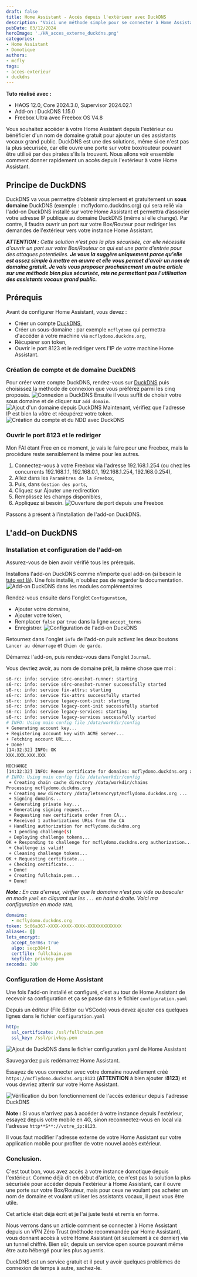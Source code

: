 ```yaml
---
draft: false
title: Home Assistant - Accès depuis l'extérieur avec DuckDNS
description: "Voici une méthode simple pour se connecter à Home Assistant depuis l'extérieur et bénéficier d'un nom de domaine gratuit. Attention, ce n'est pas la méthode la plus sécurisée"
pubDate: 03/12/2024
heroImage: './HA_acces_externe_duckdns.png'
categories: 
- Home Assistant
- Domotique
authors: 
- mcfly
tags:
- acces-exterieur
- duckdns
---
```


**Tuto réalisé avec :**
* HAOS 12.0, Core 2024.3.0, Supervisor 2024.02.1
* Add-on : DuckDNS 1.15.0
* Freebox Ultra avec Freebox OS V4.8

Vous souhaitez accéder à votre Home Assistant depuis l'extérieur ou bénéficier d'un nom de domaine gratuit pour ajouter un des assistants vocaux grand public.
DuckDNS est une des solutions, même si ce n'est pas la plus sécurisée, car elle ouvre une porte sur votre box/routeur pouvant être utilisé par des pirates s'ils la trouvent.
Nous allons voir ensemble comment donner rapidement un accès depuis l'extérieur à votre Home Assistant.

## Principe de DuckDNS
DuckDNS va vous permettre d’obtenir simplement et gratuitement un **sous domaine** DuckDNS (exemple : mcflydomo.duckdns.org) qui sera relié via l'add-on DuckDNS installé sur votre Home Assistant et permettra d’associer votre adresse IP publique au domaine DuckDNS (même si elle change).
Par contre, il faudra ouvrir un port sur votre Box/Routeur pour rediriger les demandes de l'extérieur vers votre instance Home Assistant.

***ATTENTION :** Cette solution n'est pas la plus sécurisée, car elle nécessite d'ouvrir un port sur votre Box/Routeur ce qui est une porte d’entrée pour des attaques potentielles. **Je vous la suggère uniquement parce qu'elle est assez simple à mettre en œuvre et elle vous permet d'avoir un nom de domaine gratuit. Je vais vous proposer prochainement un autre article sur une méthode bien plus sécurisée, mis ne permettant pas l'utilisation des assistants vocaux grand public.***

## Prérequis
Avant de configurer Home Assistant, vous devez :
* Créer un compte [DuckDNS](https://www.duckdns.org/),
* Créer un sous-domaine : par exemple `mcflydomo` qui permettra d'accéder à votre machine via `mcflydomo.duckdns.org`, 
* Récupérer son token,
* Ouvrir le port 8123 et le rediriger vers l'IP de votre machine Home Assistant.

### Création de compte et de domaine DuckDNS
Pour créer votre compte DuckDNS, rendez-vous sur [DuckDNS](https://duckdns.org) puis choisissez la méthode de connexion que vous préférez parmi les cinq proposés.
![Connexion a DuckDNS](./img/duckdns_compte.png)
Ensuite il vous suffit de choisir votre sous domaine et de cliquer sur `add domain`.
![Ajout d'un domaine depuis DuckDNS](./img/duckdns_ajout_domaine.png)
Maintenant, vérifiez que l'adresse IP est bien la vôtre et récupérez votre token.
![Création du compte et du NDD avec DuckDNS](./img/ha_acces_ext_duckdns_account.png "Compte DuckDNS et Création NDD")

### Ouvrir le port 8123 et le rediriger
Mon FAI étant Free en ce moment, je vais le faire pour une Freebox, mais la procédure reste sensiblement la même pour les autres.
1. Connectez-vous à votre Freebox via l'adresse 192.168.1.254 (ou chez les concurrents 192.168.1.1, 192.168.0.1, 192.168.1.254, 192.168.0.254),
1. Allez dans les `Paramètres de la Freebox`,
1. Puis, dans `Gestion des ports`,
1. Cliquez sur Ajouter une redirection
1. Remplissez les champs disponibles,
1. Appliquez si besoin.
![Ouverture de port depuis une Freebox](./img/freebox_ouverture_port.png)

Passons à présent à l'installation de l'add-on DuckDNS.

## L'add-on DuckDNS
### Installation et configuration de l'add-on
Assurez-vous de bien avoir vérifié tous les prérequis.

Installons l'add-on DuckDNS comme n'importe quel add-on (si besoin le [tuto est là](/blog/ha_addons/)). Une fois installé, n'oubliez pas de regarder la documentation.
![Add-on DuckDNS dans les modules complémentaires](./img/add-on_duckdns.png)

Rendez-vous ensuite dans l'onglet `Configuration`,
* Ajouter votre domaine,
* Ajouter votre token,
* Remplacer `false` par `true` dans la ligne `accept_terms`
* Enregistrer.
![Configuration de l'add-on DuckDNS](./img/duckdns_configuration.png)

Retournez dans l'onglet `info` de l'add-on puis activez les deux boutons `Lancer au démarrage` et `Chien de garde`.

Démarrez l'add-on, puis rendez-vous dans l'onglet `Journal`.

Vous devriez avoir, au nom de domaine prêt, la même chose que moi :
```bash
s6-rc: info: service s6rc-oneshot-runner: starting
s6-rc: info: service s6rc-oneshot-runner successfully started
s6-rc: info: service fix-attrs: starting
s6-rc: info: service fix-attrs successfully started
s6-rc: info: service legacy-cont-init: starting
s6-rc: info: service legacy-cont-init successfully started
s6-rc: info: service legacy-services: starting
s6-rc: info: service legacy-services successfully started
# INFO: Using main config file /data/workdir/config
+ Generating account key...
+ Registering account key with ACME server...
+ Fetching account URL...
+ Done!
[14:32:32] INFO: OK
XXX.XXX.XXX.XXX

NOCHANGE
[14:32:32] INFO: Renew certificate for domains: mcflydomo.duckdns.org and aliases: 
# INFO: Using main config file /data/workdir/config
 + Creating chain cache directory /data/workdir/chains
Processing mcflydomo.duckdns.org
 + Creating new directory /data/letsencrypt/mcflydomo.duckdns.org ...
 + Signing domains...
 + Generating private key...
 + Generating signing request...
 + Requesting new certificate order from CA...
 + Received 1 authorizations URLs from the CA
 + Handling authorization for mcflydomo.duckdns.org
 + 1 pending challenge(s)
 + Deploying challenge tokens...
OK + Responding to challenge for mcflydomo.duckdns.org authorization...
 + Challenge is valid!
 + Cleaning challenge tokens...
OK + Requesting certificate...
 + Checking certificate...
 + Done!
 + Creating fullchain.pem...
 + Done!
```

***Note :** En cas d'erreur, vérifier que le domaine n'est pas vide ou basculer en mode `yaml` en cliquant sur les `...` en haut à droite.*
*Voici ma configuration en mode `YAML`*
```yaml
domains:
  - mcflydomo.duckdns.org
token: 5c06a367-XXXX-XXXX-XXXX-XXXXXXXXXXXXX
aliases: []
lets_encrypt:
  accept_terms: true
  algo: secp384r1
  certfile: fullchain.pem
  keyfile: privkey.pem
seconds: 300
```

### Configuration de Home Assistant
Une fois l'add-on installé et configuré, c'est au tour de Home Assistant de recevoir sa configuration et ça se passe dans le fichier `configuration.yaml`

Depuis un éditeur (File Editor ou VSCode) vous devez ajouter ces quelques lignes dans le fichier `configuration.yaml`

```yaml
http:
  ssl_certificate: /ssl/fullchain.pem
  ssl_key: /ssl/privkey.pem
```
![Ajout de DuckDNS dans le fichier configuration.yaml de Home Assistant](./img/duckdns_configuration_yaml.png)

Sauvegardez puis redémarrez Home Assistant.

Essayez de vous connecter avec votre domaine nouvellement créé `https://mcflydomo.duckdns.org:8123` (**ATTENTION** à bien ajouter **:8123**) et vous devriez atterrir sur votre Home Assistant.

![Vérification du bon fonctionnement de l'accès extérieur depuis l'adresse DuckDNS](./img/duckdns_acces_exterieur.png)

**Note :** Si vous n'arrivez pas à accéder à votre instance depuis l'extérieur, essayez depuis votre mobile en 4G, sinon reconnectez-vous en local via l'adresse `http**S**://votre_ip:8123`.

Il vous faut modifier l'adresse externe de votre Home Assistant sur votre application mobile pour profiter de votre nouvel accès extérieur.

### Conclusion.
C'est tout bon, vous avez accès à votre instance domotique depuis l'extérieur. Comme déjà dit en début d'article, ce n'est pas la solution la plus sécurisée pour accéder depuis l'extérieur à Home Assistant, car il ouvre une porte sur votre Box/Routeur, mais pour ceux ne voulant pas acheter un nom de domaine et voulant utiliser les assistants vocaux, il peut vous être utile.

Cet article était déjà écrit et je l'ai juste testé et remis en forme.

Nous verrons dans un article comment se connecter à Home Assistant depuis un VPN Zéro Trust (méthode recommandée par Home Assistant), vous donnant accès à votre Home Assistant (et seulement à ce dernier) via un tunnel chiffré. Bien sûr, depuis un service open source pouvant même être auto hébergé pour les plus aguerris.

DuckDNS est un service gratuit et il peut y avoir quelques problèmes de connexion de temps à autre, sachez-le.